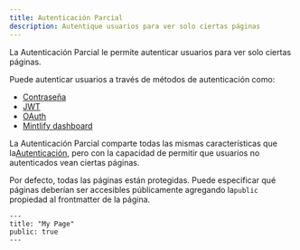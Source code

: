 ```yaml
---
title: Autenticación Parcial
description: Autentique usuarios para ver solo ciertas páginas
---
```


La Autenticación Parcial le permite autenticar usuarios para ver solo ciertas páginas.

Puede autenticar usuarios a través de métodos de autenticación como:

* [Contraseña](./authentication-setup/password)
* [JWT](./authentication-setup/jwt)
* [OAuth](./authentication-setup/oauth)
* [Mintlify dashboard](./authentication-setup/mintlify)

La Autenticación Parcial comparte todas las mismas características que la[Autenticación](./authentication), pero con la capacidad de permitir que usuarios no autenticados vean ciertas páginas.

Por defecto, todas las páginas están protegidas. Puede especificar qué páginas deberían ser accesibles públicamente agregando la`public` propiedad al frontmatter de la página.

```mdx
---
title: "My Page"
public: true
---
```
